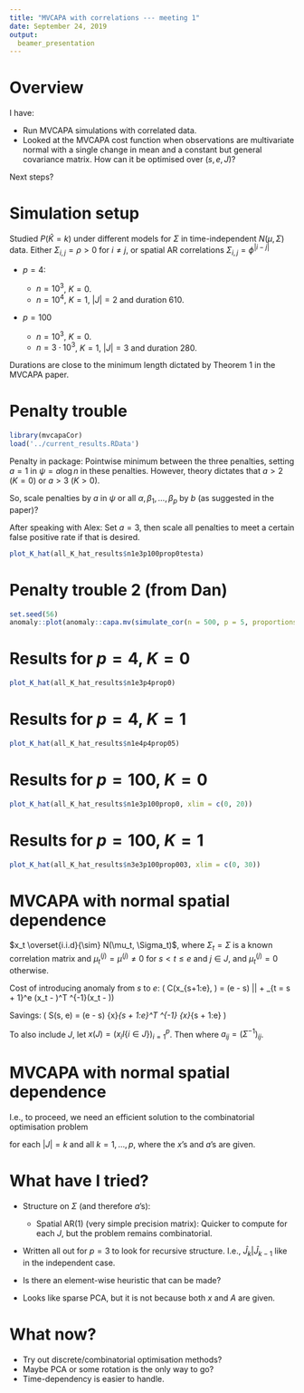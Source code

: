 ```yaml
---
title: "MVCAPA with correlations --- meeting 1"
date: September 24, 2019
output: 
  beamer_presentation
---
```


# Overview
I have:

* Run MVCAPA simulations with correlated data.
* Looked at the MVCAPA cost function when observations are multivariate normal
with a single change in mean and a constant but general covariance matrix.
How can it be optimised over $(s, e, J)$?

Next steps?

# Simulation setup
Studied $P(\hat{K} = k)$ under different models for $\Sigma$ in time-independent
$N(\mu, \Sigma)$ data. Either  $\Sigma_{i, j} = \rho > 0$ for $i \not= j$,
or spatial AR correlations $\Sigma_{i, j} =  \phi^{|i - j|}$

* $p = 4$:

    - $n = 10^3$, $K = 0$.
    - $n = 10^4$, $K = 1$, $|J| = 2$ and duration $610$.

* $p = 100$

    - $n = 10^3$, $K = 0$.
    - $n = 3 \cdot 10^3$, $K = 1$, $|J| = 3$ and duration $280$.

Durations are close to the minimum length dictated by Theorem 1 in the MVCAPA paper.

# Penalty trouble

```r
library(mvcapaCor)
load('../current_results.RData')
```

Penalty in package: Pointwise minimum between the three penalties, 
setting $a = 1$ in $\psi = a \log n$ in these penalties.
However, theory dictates that $a > 2$ ($K = 0$) or $a > 3$ ($K > 0$).

So, scale penalties by $a$ in $\psi$ or all $\alpha, \beta_1, \ldots, \beta_p$ by $b$ (as suggested in the paper)?

After speaking with Alex: Set $a = 3$, then scale all penalties to meet a certain false positive rate if that is desired.

```r
plot_K_hat(all_K_hat_results$n1e3p100prop0testa)
```

# Penalty trouble 2 (from Dan)
```r
set.seed(56)
anomaly::plot(anomaly::capa.mv(simulate_cor(n = 500, p = 5, proportions = 0.4, locations = 400, durations = 90), type = 'mean'))
```

# Results for $p = 4$, $K = 0$
```r
plot_K_hat(all_K_hat_results$n1e3p4prop0)
```

# Results for $p = 4$, $K = 1$
```r
plot_K_hat(all_K_hat_results$n1e4p4prop05)
```

# Results for $p = 100$, $K = 0$
```r
plot_K_hat(all_K_hat_results$n1e3p100prop0, xlim = c(0, 20))
```

# Results for $p = 100$, $K = 1$
```r
plot_K_hat(all_K_hat_results$n3e3p100prop003, xlim = c(0, 30))
```

# MVCAPA with normal spatial dependence
$x_t \overset{i.i.d}{\sim} N(\mu_t, \Sigma_t)$, where $\Sigma_t = \Sigma$ is a 
known correlation matrix and $\mu_t^{(j)} = \mu^{(j)} \not= 0$ for 
$s < t \leq e$ and $j \in J$, and $\mu_t^{(j)} = 0$ otherwise.

Cost of introducing anomaly from $s$ to $e$:
\( C(x_{s+1:e}, \mu) = (e - s) \log |\Sigma| + \sum_{t = s + 1}^e (x_t - \mu)^T \Sigma^{-1}(x_t - \mu)\)

Savings:
\( S(s, e) = (e - s) \bar{x}_{s + 1:e}^T \Sigma^{-1} \bar{x}_{s + 1:e} \)

To also include $J$, let $x(J) = (x_iI\{i \in J\})_{i = 1}^p$. Then
\begin{align*}
   S(s, e, J) &= (e - s) \bar{x}(J)_{s + 1:e}^T \Sigma^{-1} \bar{x}(J)_{s + 1:e} \\
   &= (e - s)\left(\sum_{j \in J} a_{jj} \bar{x}_j^2 + 2 \sum_{j \in J}\sum_{i < j \in J} a_{ij} \bar{x}_i\bar{x}_j\right),
\end{align*}
where $a_{ij} = (\Sigma^{-1})_{ij}$.

# MVCAPA with normal spatial dependence
I.e., to proceed, we need an efficient solution to the combinatorial optimisation problem

\begin{align*}
  \hat{J} &= \underset{J \in P([p])}{\text{argmax}}\; x(J)^T A x(J) \\
  &= \underset{J \in P([p])}{\text{argmax}}\; \sum_{j \in J} a_{jj} x_j^2 + 2 \sum_{j \in J}\sum_{i < j \in J} a_{ij} x_ix_j,
\end{align*}
for each $|J| = k$ and all $k = 1, \ldots, p$, where the $x$'s and $a$'s are given.

# What have I tried?

* Structure on $\Sigma$ (and therefore $a$'s):

    - Spatial AR(1) (very simple precision matrix): Quicker to compute for each $J$,
    but the problem remains combinatorial.
    
* Written all out for $p = 3$ to look for recursive structure. 
I.e., $\hat{J}_k | \hat{J}_{k - 1}$ like in the independent case.

* Is there an element-wise heuristic that can be made?

* Looks like sparse PCA, but it is not because both $x$ and $A$ are given.

# What now?

* Try out discrete/combinatorial optimisation methods?
* Maybe PCA or some rotation is the only way to go?
* Time-dependency is easier to handle.
